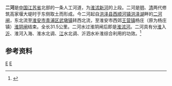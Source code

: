 '''二河'''是[[中国|中国]][[江苏省|江苏省]]北部的一条人工河道，为[[淮沭新河|淮沭新河]]的上段。二河是[[明朝|明]]、[[清朝|清]]两代修筑高家堰大堤时于东侧取土而形成。今二河起自[[洪泽县|洪泽县]][[西顺河镇|西顺河镇]][[洪泽湖|洪泽湖]]畔的[[二河闸|二河闸]]，东北流至[[淮安市|淮安市]][[青浦区|青浦区]][[武墩镇|武墩镇]]转西北流，至淮安市西郊[[王营镇|王营镇]]杨庄（原为杨庄镇）[[淮阴闸|淮阴闸]]结束。全长31.5公里。二河水过淮阴闸后即是[[淮沭河|淮沭河]]。二河具有分[[淮河|淮]]入[[沂河|沂]]、淮河入海、淮水北调、[[长江|江]]水北调、沂泗水补淮综合利用的功效。<ref name="中国河湖大典">{{cite book zh |author=《中国河湖大典》编纂委员会 |title=《中国河湖大典·淮河卷》 |format=M |edition=1 |location=北京 |publisher=中国水利水电出版社 |date=2010年9月 |pages=129～130页 |id= ISBN 978-7-5084-7953-8}}</ref>
==参考资料==
{{reflist}}
{{淮河}}
[[Category:淮河水系|E]]
[[Category:江苏人工河|E]]